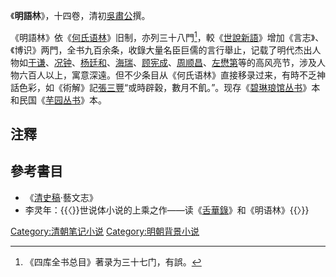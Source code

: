 《'''明語林'''》，十四卷，清初[[吳肅公|吳肅公]]撰。

《明語林》依《[[何氏语林|何氏语林]]》旧制，亦列三十八門<ref>《四库全书总目》著录为三十七门，有誤。</ref>，較《[[世說新語|世說新語]]》增加《言志》、《博识》两門，全书九百余条，收錄大量名臣巨儒的言行舉止，记载了明代杰出人物如[[于谦|于谦]]、[[况钟|况钟]]、[[杨廷和|杨廷和]]、[[海瑞|海瑞]]、[[顾宪成|顾宪成]]、[[周顺昌|周顺昌]]、[[左懋第|左懋第]]等的高风亮节，涉及人物六百人以上，寓意深遠。但不少条目从《何氏语林》直接移录过来，有時不乏神話色彩，如《術解》記[[張三豐|張三豐]]“或時辟穀，數月不飢。”。现存《[[碧琳琅馆丛书|碧琳琅馆丛书]]》本和民国《[[芋园丛书|芋园丛书]]》本。

==注釋==
<references/>

==參考書目==
* 《[[清史稿|清史稿]]·藝文志》
* 李灵年：{{〈}}世说体小说的上乘之作——读《[[舌華錄|舌華錄]]》和《明语林》{{〉}} 

[[Category:清朝笔记小说|Category:清朝笔记小说]]
[[Category:明朝背景小说|Category:明朝背景小说]]